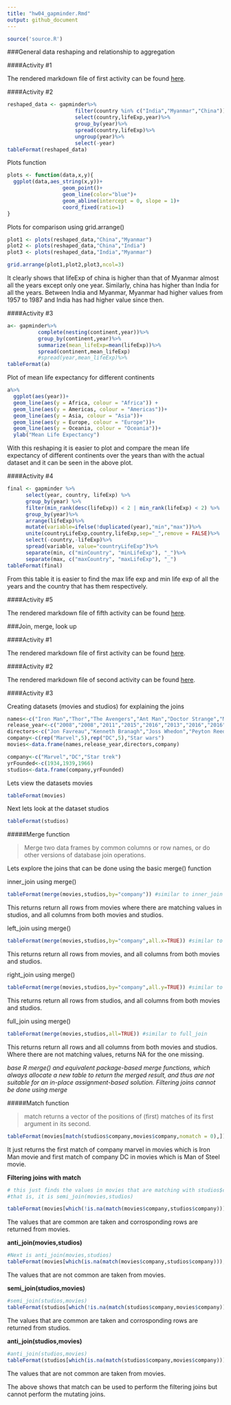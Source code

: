 ```yaml
---
title: "hw04_gapminder.Rmd"
output: github_document
---
```


```r
source('source.R')
```

###General data reshaping and relationship to aggregation

####Activity #1 

The rendered markdown file of first activity can be found [here](https://github.com/abishekarun/STAT545-hw-rajendran-arun/blob/master/hw04/Reshaping_activities/activity1.md).

####Activity #2

```r
reshaped_data <- gapminder%>%
                      filter(country %in% c("India","Myanmar","China"))%>%
                      select(country,lifeExp,year)%>%
                      group_by(year)%>%
                      spread(country,lifeExp)%>%
                      ungroup(year)%>%
                      select(-year)
tableFormat(reshaped_data)
```

Plots function
```r
plots <- function(data,x,y){
  ggplot(data,aes_string(x,y))+
                  geom_point()+
                  geom_line(color="blue")+
                  geom_abline(intercept = 0, slope = 1)+
                  coord_fixed(ratio=1)
}
```

Plots for comparison using grid.arrange()

```r

plot1 <- plots(reshaped_data,"China","Myanmar")
plot2 <- plots(reshaped_data,"China","India")
plot3 <- plots(reshaped_data,"India","Myanmar")

grid.arrange(plot1,plot2,plot3,ncol=3)
```

It clearly shows that lifeExp of china is higher than that of Myanmar almost all the years except only one year. Similarly, china has higher than India for all the years.
Between India and Myanmar, Myanmar had higher values from 1957 to 1987 and India has had higher value since then.

####Activity #3

```r
a<- gapminder%>%
          complete(nesting(continent,year))%>%
          group_by(continent,year)%>%
          summarize(mean_lifeExp=mean(lifeExp))%>%
          spread(continent,mean_lifeExp)
          #spread(year,mean_lifeExp)%>%
tableFormat(a)
```

Plot of mean life expectancy for different continents 
```r
a%>%
  ggplot(aes(year))+
  geom_line(aes(y = Africa, colour = "Africa")) + 
  geom_line(aes(y = Americas, colour = "Americas"))+ 
  geom_line(aes(y = Asia, colour = "Asia"))+ 
  geom_line(aes(y = Europe, colour = "Europe"))+ 
  geom_line(aes(y = Oceania, colour = "Oceania"))+
  ylab("Mean Life Expectancy")


```

With this reshaping it is easier to plot and compare the mean life expectancy of different continents over the years than with the actual dataset and it can be seen in the above plot.

####Activity #4

```r
final <- gapminder %>%
      select(year, country, lifeExp) %>%
      group_by(year) %>%
      filter(min_rank(desc(lifeExp)) < 2 | min_rank(lifeExp) < 2) %>% 
      group_by(year)%>%
      arrange(lifeExp)%>%
      mutate(variable=ifelse(!duplicated(year),"min","max"))%>%
      unite(countryLifeExp,country,lifeExp,sep="_",remove = FALSE)%>%
      select(-country,-lifeExp)%>%
      spread(variable, value="countryLifeExp")%>%
      separate(min, c("minCountry", "minLifeExp"), "_")%>%
      separate(max, c("maxCountry", "maxLifeExp"), "_")
tableFormat(final)
```

From  this table it is easier to find the max life exp and min life exp of all the years and the country that has them respectively.
  
####Activity #5

The rendered markdown file of fifth activity can be found [here](https://github.com/abishekarun/STAT545-hw-rajendran-arun/blob/master/hw04/Reshaping_activities/activity5.md).

###Join, merge, look up

####Activity #1

The rendered markdown file of first activity can be found [here](https://github.com/abishekarun/STAT545-hw-rajendran-arun/blob/master/hw04/join_activities/activity1.md).

####Activity #2

The rendered markdown file of second activity can be found [here](https://github.com/abishekarun/STAT545-hw-rajendran-arun/blob/master/hw04/join_activities/activity2.md).

####Activity #3

Creating datasets (movies and studios) for explaining the joins
```r
names<-c("Iron Man","Thor","The Avengers","Ant Man","Doctor Strange","Man of steel","Dawn of Justice","Suicide squad","Wonder woman","Justice league","Force awakens")
release_year<-c("2008","2008","2011","2015","2016","2013","2016","2016","2017","2017","2015")
directors<-c("Jon Favreau","Kenneth Branagh","Joss Whedon","Peyton Reed","Scott Derrickson","Zack Snyder","Zack Snyder","David Ayer","Patty Jenkins","Zack Snyder","J.J. Abrams")
company<-c(rep("Marvel",5),rep("DC",5),"Star wars")
movies<-data.frame(names,release_year,directors,company)

company<-c("Marvel","DC","Star trek")
yrFounded<-c(1934,1939,1966)
studios<-data.frame(company,yrFounded)
```

Lets view the datasets movies
```r
tableFormat(movies)
```

Next lets look at the dataset studios
```r
tableFormat(studios)
```


#####Merge function

> Merge two data frames by common columns or row names, or do other versions of database join operations.

Lets explore the joins that can be done using the basic merge() function

inner_join using merge()
```r
tableFormat(merge(movies,studios,by="company")) #similar to inner_join 
```
  
This returns return all rows from movies where there are matching values in studios, and all columns from both movies and studios.  

left_join using merge()
```r
tableFormat(merge(movies,studios,by="company",all.x=TRUE)) #similar to left_join
```
  
This returns return all rows from movies, and all columns from both movies and studios.  

right_join using merge()
```r
tableFormat(merge(movies,studios,by="company",all.y=TRUE)) #similar to right_join
```
  
This returns return all rows from studios, and all columns from both movies and studios.    

full_join using merge()
```r
tableFormat(merge(movies,studios,all=TRUE)) #similar to full_join
```
  
This returns return all rows and all columns from both movies and studios. Where there are not matching values, returns NA for the one missing.  

_base R merge() and equivalent package-based merge functions, which always allocate a new table to return the merged result, and thus are not suitable for an in-place assignment-based solution. Filtering joins cannot be done using merge_

#####Match function

> match returns a vector of the positions of (first) matches of its first argument in its second.

```r
tableFormat(movies[match(studios$company,movies$company,nomatch = 0),])
```

It just returns the first match of company marvel in movies which is Iron Man movie and first match of company DC in movies which is Man of Steel movie.

**Filtering joins with match**

```r
# this just finds the values in movies that are matching with studios$company
#that is, it is semi_join(movies,studios)

tableFormat(movies[which(!is.na(match(movies$company,studios$company))),])
```
The values that are common are taken and corrosponding rows are returned from movies.  

**anti_join(movies,studios)**
```r
#Next is anti_join(movies,studios)
tableFormat(movies[which(is.na(match(movies$company,studios$company))),])
```
The values that are not common are taken from movies.  

**semi_join(studios,movies)**
```r
#semi_join(studios,movies)
tableFormat(studios[which(!is.na(match(studios$company,movies$company))),])
```
The values that are common are taken and corrosponding rows are returned from studios.  

**anti_join(studios,movies)**
```r
#anti_join(studios,movies)
tableFormat(studios[which(is.na(match(studios$company,movies$company))),])
```
The values that are not common are taken from movies.

The above shows that match can be used to perform the filtering joins but cannot perform the mutating joins. 
